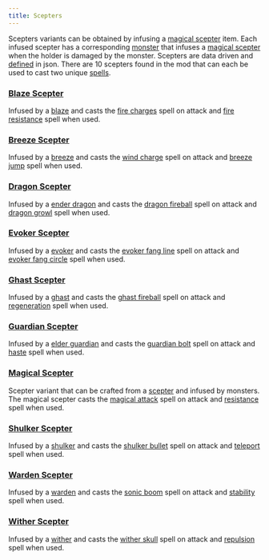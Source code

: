 ```yaml
---
title: Scepters
---
```


Scepters variants can be obtained by infusing a [magical scepter](../items/magical_scepter) item. 
Each infused scepter has a corresponding [monster](https://minecraft.wiki/w/Monster) that infuses a [magical scepter](../items/magical_scepter) when the holder is damaged by the monster. 
Scepters are data driven and [defined](scepter_definition) in json.
There are 10 scepters found in the mod that can each be used to cast two unique [spells](../spells/spells).

### [Blaze Scepter](blaze_scepter)
Infused by a [blaze](https://minecraft.wiki/w/Blaze) and casts the 
[fire charges](../spells/spells#fire_charges) spell on attack and [fire resistance](../spells/spells#fire_resistance) spell when used.

### [Breeze Scepter](breeze_scepter)
Infused by a [breeze](https://minecraft.wiki/w/Breeze) and casts the 
[wind charge](../spells/spells#wind_charge) spell on attack and [breeze jump](../spells/spells#breeze_jump) spell when used.

### [Dragon Scepter](dragon_scepter)
Infused by a [ender dragon](https://minecraft.wiki/w/Ender_Dragon) and casts 
the [dragon fireball](../spells/spells#dragon_fireball) spell on attack and [dragon growl](../spells/spells#dragon_growl) spell when used.

### [Evoker Scepter](evoker_scepter)
Infused by a [evoker](https://minecraft.wiki/w/Evoker) and casts 
the [evoker fang line](../spells/spells#evoker_fang_line) spell on attack and [evoker fang circle](../spells/spells#evoker_fang_circle) spell when used.

### [Ghast Scepter](ghast_scepter)
Infused by a [ghast](https://minecraft.wiki/w/Ghast) and casts 
the [ghast fireball](../spells/spells#ghast_fireball) spell on attack and [regeneration](../spells/spells#regeneration) spell when used.

### [Guardian Scepter](guardian_scepter)
Infused by a [elder guardian](https://minecraft.wiki/w/Elder_Guardian) and casts 
the [guardian bolt](../spells/spells#guardian_bolt) spell on attack and [haste](../spells/spells#haste) spell when used.

### [Magical Scepter](magical_scepter)
Scepter variant that can be crafted from a [scepter](../items/scepter) and infused by monsters. The magical scepter casts 
the [magical attack](../spells/spells#magical_attack) spell on attack and [resistance](../spells/spells#resistance) spell when used.

### [Shulker Scepter](shulker_scepter)
Infused by a [shulker](https://minecraft.wiki/w/Shulker) and casts 
the [shulker bullet](../spells/spells#shulker_bullet) spell on attack and [teleport](../spells/spells#teleport) spell when used.

### [Warden Scepter](warden_scepter)
Infused by a [warden](https://minecraft.wiki/w/Warden) and casts 
the [sonic boom](../spells/spells#sonic_boom) spell on attack and [stability](../spells/spells#stability) spell when used.

### [Wither Scepter](wither_scepter)
Infused by a [wither](https://minecraft.wiki/w/Wither) and casts 
the [wither skull](../spells/spells#wither_skull) spell on attack and [repulsion](../spells/spells#repulsion) spell when used.